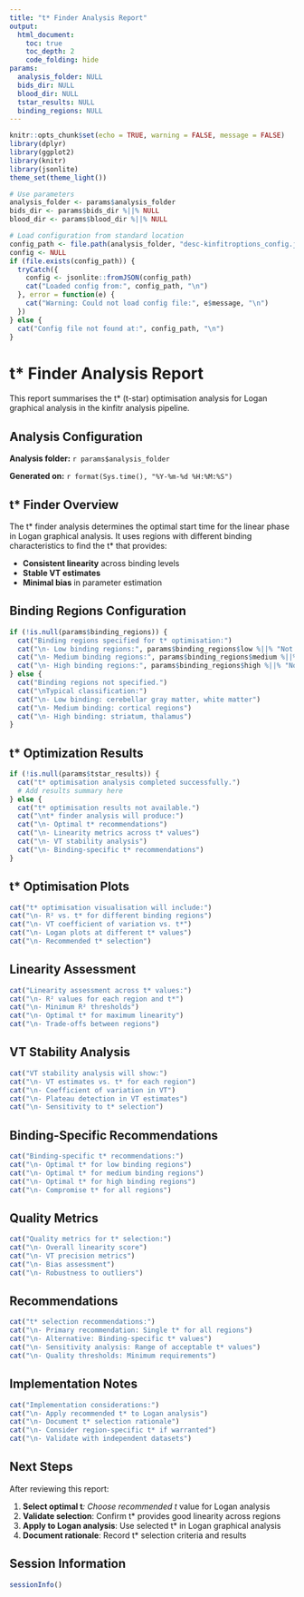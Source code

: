 ```yaml
---
title: "t* Finder Analysis Report"
output: 
  html_document:
    toc: true
    toc_depth: 2
    code_folding: hide
params:
  analysis_folder: NULL
  bids_dir: NULL
  blood_dir: NULL
  tstar_results: NULL  
  binding_regions: NULL
---
```


```r
knitr::opts_chunk$set(echo = TRUE, warning = FALSE, message = FALSE)
library(dplyr)
library(ggplot2)
library(knitr)
library(jsonlite)
theme_set(theme_light())

# Use parameters
analysis_folder <- params$analysis_folder
bids_dir <- params$bids_dir %||% NULL
blood_dir <- params$blood_dir %||% NULL

# Load configuration from standard location
config_path <- file.path(analysis_folder, "desc-kinfitroptions_config.json")
config <- NULL
if (file.exists(config_path)) {
  tryCatch({
    config <- jsonlite::fromJSON(config_path)
    cat("Loaded config from:", config_path, "\n")
  }, error = function(e) {
    cat("Warning: Could not load config file:", e$message, "\n")
  })
} else {
  cat("Config file not found at:", config_path, "\n")
}
```

# t* Finder Analysis Report

This report summarises the t* (t-star) optimisation analysis for Logan graphical analysis in the kinfitr analysis pipeline.

## Analysis Configuration

**Analysis folder:** `r params$analysis_folder`

**Generated on:** `r format(Sys.time(), "%Y-%m-%d %H:%M:%S")`

## t* Finder Overview

The t* finder analysis determines the optimal start time for the linear phase in Logan graphical analysis. It uses regions with different binding characteristics to find the t* that provides:

- **Consistent linearity** across binding levels
- **Stable VT estimates** 
- **Minimal bias** in parameter estimation

## Binding Regions Configuration

```r
if (!is.null(params$binding_regions)) {
  cat("Binding regions specified for t* optimisation:")
  cat("\n- Low binding regions:", params$binding_regions$low %||% "Not specified")
  cat("\n- Medium binding regions:", params$binding_regions$medium %||% "Not specified") 
  cat("\n- High binding regions:", params$binding_regions$high %||% "Not specified")
} else {
  cat("Binding regions not specified.")
  cat("\nTypical classification:")
  cat("\n- Low binding: cerebellar gray matter, white matter")
  cat("\n- Medium binding: cortical regions")
  cat("\n- High binding: striatum, thalamus")
}
```

## t* Optimization Results

```r
if (!is.null(params$tstar_results)) {
  cat("t* optimisation analysis completed successfully.")
  # Add results summary here
} else {
  cat("t* optimisation results not available.")
  cat("\nt* finder analysis will produce:")
  cat("\n- Optimal t* recommendations")
  cat("\n- Linearity metrics across t* values")
  cat("\n- VT stability analysis")
  cat("\n- Binding-specific t* recommendations")
}
```

## t* Optimisation Plots

```r
cat("t* optimisation visualisation will include:")
cat("\n- R² vs. t* for different binding regions")
cat("\n- VT coefficient of variation vs. t*")
cat("\n- Logan plots at different t* values")
cat("\n- Recommended t* selection")
```

## Linearity Assessment

```r
cat("Linearity assessment across t* values:")
cat("\n- R² values for each region and t*")
cat("\n- Minimum R² thresholds")
cat("\n- Optimal t* for maximum linearity")
cat("\n- Trade-offs between regions")
```

## VT Stability Analysis

```r
cat("VT stability analysis will show:")
cat("\n- VT estimates vs. t* for each region")
cat("\n- Coefficient of variation in VT")
cat("\n- Plateau detection in VT estimates")
cat("\n- Sensitivity to t* selection")
```

## Binding-Specific Recommendations

```r
cat("Binding-specific t* recommendations:")
cat("\n- Optimal t* for low binding regions")
cat("\n- Optimal t* for medium binding regions")
cat("\n- Optimal t* for high binding regions")
cat("\n- Compromise t* for all regions")
```

## Quality Metrics

```r
cat("Quality metrics for t* selection:")
cat("\n- Overall linearity score")
cat("\n- VT precision metrics")
cat("\n- Bias assessment")
cat("\n- Robustness to outliers")
```

## Recommendations

```r
cat("t* selection recommendations:")
cat("\n- Primary recommendation: Single t* for all regions")
cat("\n- Alternative: Binding-specific t* values")
cat("\n- Sensitivity analysis: Range of acceptable t* values")
cat("\n- Quality thresholds: Minimum requirements")
```

## Implementation Notes

```r
cat("Implementation considerations:")
cat("\n- Apply recommended t* to Logan analysis")
cat("\n- Document t* selection rationale")
cat("\n- Consider region-specific t* if warranted")
cat("\n- Validate with independent datasets")
```

## Next Steps

After reviewing this report:

1. **Select optimal t***: Choose recommended t* value for Logan analysis
2. **Validate selection**: Confirm t* provides good linearity across regions
3. **Apply to Logan analysis**: Use selected t* in Logan graphical analysis
4. **Document rationale**: Record t* selection criteria and results

## Session Information

```r
sessionInfo()
```